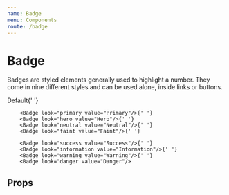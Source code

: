 ```yaml
---
name: Badge
menu: Components
route: /badge
---
```



# Badge

Badges are styled elements generally used to highlight a number. They come in nine different styles and can be used alone, inside links or buttons.

<Playground>
	<Badge>Default</Badge>{' '}

    	<Badge look="primary value="Primary"/>{' '}
    	<Badge look="hero value="Hero"/>{' '}
    	<Badge look="neutral value="Neutral"/>{' '}
    	<Badge look="faint value="Faint"/>{' '}

    	<Badge look="success value="Success"/>{' '}
    	<Badge look="information value="Information"/>{' '}
    	<Badge look="warning value="Warning"/>{' '}
    	<Badge look="danger value="Danger"/>

</Playground>

## Props

<Props of={Badge} />
